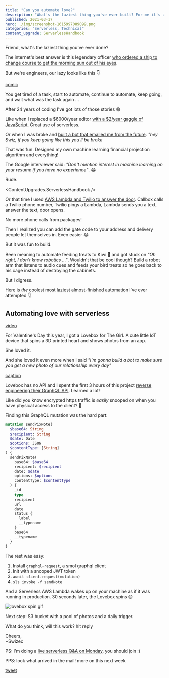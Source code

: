 ```yaml
---
title: "Can you automate love?"
description: "What's the laziest thing you've ever built? For me it's a bot that sends cute pictures every day"
published: 2021-03-17
hero: ./img/screenshot-1615997089099.png
categories: "Serverless, Technical"
content_upgrade: ServerlessHandbook
---
```



Friend, what's the laziest thing you've ever done?

The internet's best answer is this legendary officer [who ordered a ship to change course to get the morning sun out of his eyes](https://www.reddit.com/r/AskReddit/comments/1rgpdf/what_is_the_laziest_thing_youve_ever_done/cdnafqe/).

But we're engineers, our lazy looks like this 👇

[comic](https://xkcd.com/1319/)

You get tired of a task, start to automate, continue to automate, keep going, and wait what was the task again ...

After 24 years of coding I've got lots of those stories 😅

Like when I replaced a $6000/year editor [with a $2/year gaggle of JavaScript](https://swizec.com/blog/how-a-dollar12-aws-bill-powers-a-dollar50k-business#newsletter-layouting). Great use of serverless.

Or when I was broke and [built a bot that emailed me from the future](https://swizec.com/blog/a-message-from-your-future-self-2). _"hey Swiz, if you keep going like this you'll be broke_

That was fun. Designed my own machine learning financial projection algorithm and everything!

The Google interviewer said: _"Don't mention interest in machine learning on your resume if you have no experience"_. 😂

Rude.

<ContentUpgrades.ServerlessHandbook />

Or that time I used [AWS Lambda and Twilio to answer the door](https://swizec.com/blog/how-i-answer-the-door-with-aws-lambda-and-twilio). Callbox calls a Twilio phone number, Twilio pings a Lambda, Lambda sends you a text, answer the text, door opens.

No more phone calls from packages!

Then I realized you can add the gate code to your address and delivery people let themselves in. Even easier 😂

But it was fun to build.

Been meaning to automate feeding treats to Kiwi 🦜 and got stuck on _"Oh right, I don't know robotics ..."_. Wouldn't that be cool though? Build a robot arm that listens to audio cues and feeds your bird treats so he goes back to his cage instead of destroying the cabinets.

But I digress.

Here is _the_ coolest most laziest almost-finished automation I've ever attempted 👇

## Automating love with serverless

[video](https://www.youtube.com/watch?v=cvvPLlP4518)

For Valentine's Day this year, I got a Lovebox for The Girl. A cute little IoT device that spins a 3D printed heart and shows photos from an app.

She loved it.

And she loved it even more when I said _"I'm gonna build a bot to make sure you get a new photo of our relationship every day"_

[caption](giphy:omg_love)

Lovebox has no API and I spent the first 3 hours of this project [reverse engineering their GraphQL API](https://swizec.com/blog/reverse-engineer-a-graphql-api-to-automate-love-notes-codewithswiz-24). Learned a lot!

Like did you know encrypted https traffic is _easily_ snooped on when you have physical access to the client? 🤯

Finding this GraphQL mutation was the hard part:

```graphql
mutation sendPixNote(
  $base64: String
  $recipient: String
  $date: Date
  $options: JSON
  $contentType: [String]
) {
  sendPixNote(
    base64: $base64
    recipient: $recipient
    date: $date
    options: $options
    contentType: $contentType
  ) {
    _id
    type
    recipient
    url
    date
    status {
      label
      __typename
    }
    base64
    __typename
  }
}
```

The rest was easy:

1.  Install `graphql-request`, a smol graphql client
2.  Init with a snooped JWT token
3.  `await client.request(mutation)`
4.  `sls invoke -f sendNote`

And a Serverless AWS Lambda wakes up on your machine as if it was running in production. 30 seconds later, the Lovebox spins 😍

![lovebox spin gif](./img/NGtwQvgif0fc411.gif)

Next step: S3 bucket with a pool of photos and a daily trigger.

What do you think, will this work? hit reply

Cheers,<br />
~Swizec

PS: I'm doing a [live serverless Q&A on Monday](https://www.youtube.com/watch?v=WC-mEf4K9as), you should join :)

PPS: look what arrived in the mail! more on this next week

[tweet](https://twitter.com/Swizec/status/1371919072342855680)